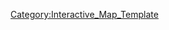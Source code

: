 {{overlay
|image = 5-5 Map.png
|width        = {{MapRatio|440|{{{ratio|1|mapwidth=1}}}}}
|height       = {{MapRatio|250|{{{ratio|1|mapheight=1}}}}}
|AjaxXMLRequest = {{{AjaxXMLRequest|0}}}

|columns      = 0
|grid         = 0

|highlight    = 0
|collapsible  = 0

|popupPrefix = World_5_5_

|overlayNoHeader = 0

|overlayHeaderText = World 5-5
|overlayHeaderTextLink = World 5
|overlayNoHeader = 
|overlayTemplateName = Template:World5-5
|categoryName  = World5-5
}}
<noinclude>
[[Category:Interactive_Map_Template]]
</noinclude>